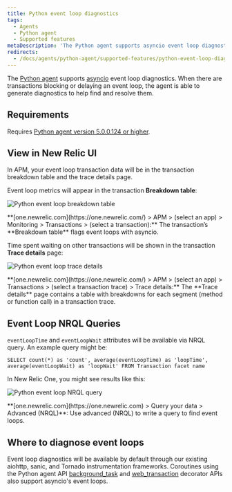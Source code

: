 ```yaml
---
title: Python event loop diagnostics
tags:
  - Agents
  - Python agent
  - Supported features
metaDescription: 'The Python agent supports asyncio event loop diagnostics, giving you insight into transactions delaying or blocking the completion of event loops.'
redirects:
  - /docs/agents/python-agent/supported-features/python-event-loop-diagnostics
---
```





The [Python agent](/docs/agents/python-agent/getting-started/introduction-new-relic-python) supports [asyncio](https://docs.python.org/3/library/asyncio.html) event loop diagnostics. When there are transactions blocking or delaying an event loop, the agent is able to generate diagnostics to help find and resolve them.

## Requirements

Requires [Python agent version 5.0.0.124 or higher](/docs/release-notes/agent-release-notes/python-release-notes).

## View in New Relic UI

In APM, your event loop transaction data will be in the transaction breakdown table and the trace details page.

Event loop metrics will appear in the transaction **Breakdown table**:

<img
  title="python-event-loop-breakdown-table.png"
  alt="Python event loop breakdown table"
  src={pythonEventLoopBreakdownTable}
/>

<figcaption>
  **[one.newrelic.com](https://one.newrelic.com/) > APM > (select an app) > Monitoring > Transactions > (select a transaction):** The transaction’s **Breakdown table** flags event loops with asyncio.
</figcaption>

Time spent waiting on other transactions will be shown in the transaction **Trace details** page:

<img
  title="python-event-loop-trace-details.png"
  alt="Python event loop trace details"
  src={pythonEventLoopTraceDetails}
/>

<figcaption>
  **[one.newrelic.com](https://one.newrelic.com/) > APM > (select an app) > Transactions > (select a transaction trace) > Trace details:** The **Trace details** page contains a table with breakdowns for each segment (method or function call) in a transaction trace.
</figcaption>

## Event Loop NRQL Queries

`eventLoopTime` and `eventLoopWait` attributes will be available via NRQL query. An example query might be:

`SELECT count(*) as 'count', average(eventLoopTime) as 'loopTime', average(eventLoopWait) as 'loopWait' FROM Transaction facet name`

In New Relic One, you might see results like this:

<img
  title="python-event-loop-insights-table.png"
  alt="Python event loop NRQL query"
  src={pythonEventLoopInsightsTable}
/>

<figcaption>
  **[one.newrelic.com](https://one.newrelic.com) > Query your data > Advanced (NRQL)**: Use advanced (NRQL) to write a query to find event loops.
</figcaption>

## Where to diagnose event loops

Event loop diagnostics will be available by default through our existing aiohttp, sanic, and Tornado instrumentation frameworks. Coroutines using the Python agent API [background_task](/docs/agents/python-agent/python-agent-api/background_task) and [web_transaction](/docs/agents/python-agent/python-agent-api/webtransaction) decorator APIs also support asyncio's event loops.
